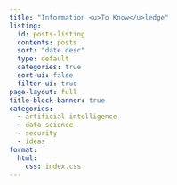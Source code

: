 ```yaml
---
title: "Information <u>To Know</u>ledge"
listing:
  id: posts-listing
  contents: posts
  sort: "date desc"
  type: default
  categories: true
  sort-ui: false
  filter-ui: true
page-layout: full
title-block-banner: true
categories:
  - artificial intelligence
  - data science
  - security
  - ideas
format:
  html:
    css: index.css
---
```


:::{#posts-listing}
:::

